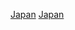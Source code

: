 {{portal|日本|體育運動}}
{{year by category
| m = 2
| c = 0
| d = 1
| y = 7
| cat     = 日本體育
| sortkey = 體育
| parent  = 各年日本体育
| subcat  = 2017年日本
}}
[[Category:2017年各國體育|Japan]]
[[Category:2017年亞洲體育|Japan]]